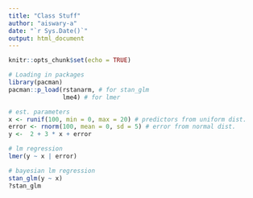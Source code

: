 ```yaml
---
title: "Class Stuff"
author: "aiswary-a"
date: "`r Sys.Date()`"
output: html_document
---
```


```r
knitr::opts_chunk$set(echo = TRUE)
```

```r

# Loading in packages
library(pacman)
pacman::p_load(rstanarm, # for stan_glm
               lme4) # for lmer

```


```r

# est. parameters
x <- runif(100, min = 0, max = 20) # predictors from uniform dist.
error <- rnorm(100, mean = 0, sd = 5) # error from normal dist.
y <-  2 + 3 * x + error

# lm regression
lmer(y ~ x | error)

# bayesian lm regression
stan_glm(y ~ x)
?stan_glm

```

